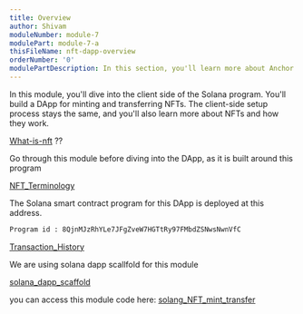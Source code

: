 ```yaml
---
title: Overview
author: Shivam
moduleNumber: module-7
modulePart: module-7-a
thisFileName: nft-dapp-overview
orderNumber: '0'
modulePartDescription: In this section, you'll learn more about Anchor and client side setup.
---
```


In this module, you'll dive into the client side of the Solana program. You'll build a DApp for minting and transferring NFTs. The client-side setup process stays the same, and you'll also learn more about NFTs and how they work.

[What-is-nft](https://solidityonsolana.one/CourseContent/module-5/module-5-a/Nft-intro) ??

Go through this module before diving into the DApp, as it is built around this program

[NFT_Terminology](https://solidityonsolana.one/CourseContent/module-5/module-5-a)

The Solana smart contract program for this DApp is deployed at this address.

```bash
Program id : 8QjnMJzRhYLe7JFgZveW7HGTtRy97FMbdZSNwsNwnVfC
```

[Transaction_History](https://explorer.solana.com/address/8QjnMJzRhYLe7JFgZveW7HGTtRy97FMbdZSNwsNwnVfC?cluster=devnet)

We are using solana dapp scallfold for this module

[solana_dapp_scaffold](https://github.com/solana-labs/dapp-scaffold)

you can access this module code here: [solang_NFT_mint_transfer](https://github.com/shivamSspirit/solang-Nft-mint-transfer)




